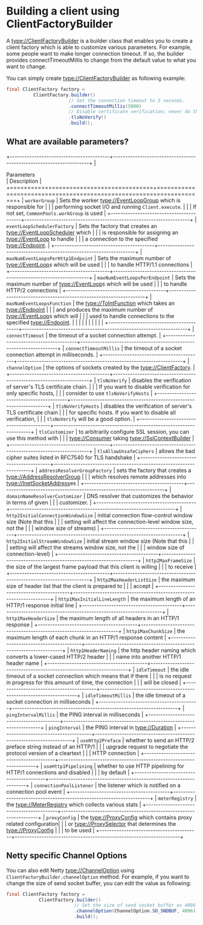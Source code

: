 # Building a client using ClientFactoryBuilder

A <type://ClientFactoryBuilder> is a builder class that enables you to create a client factory
which is able to customize various parameters. For example, some people want to make longer connection timeout.
If so, the builder provides connectTimeoutMillis to change from the default value to what you want to change.

You can simply create <type://ClientFactoryBuilder> as following example:

```java
final ClientFactory factory =
          ClientFactory.builder()
                       // Set the connection timeout to 5 seconds.
                       .connectTimeoutMillis(5000)
                       // Disable certificate verification; never do this in production!
                       .tlsNoVerify()
                       .build();
```

## What are available parameters?

+-----------------------------------------+--------------------------------------------------------------------+
|<div style="width:13rem">Parameters</div>| Description                                                        |
+=========================================+====================================================================+
| `workerGroup`                           | Sets the worker <type://EventLoopGroup> which is responsible for   |
|                                         | performing socket I/O and running `Client.execute`.                |
|                                         | If not set, `CommonPools.workGroup` is used                        |
+-----------------------------------------+--------------------------------------------------------------------+
| `eventLoopSchedulerFactory`             | Sets the factory that creates an <type://EventLoopScheduler> which |
|                                         | is responsible for assigning an <type://EventLoop> to handle       |
|                                         | a connection to the specified <type://Endpoint>.                   |
+-----------------------------------------+--------------------------------------------------------------------+
| `maxNumEventLoopsPerHttp1Endpoint`      | Sets the maximum number of <type://EventLoop>s which will be used  |
|                                         | to handle HTTP/1.1 connections                                     |
+-----------------------------------------+--------------------------------------------------------------------+
| `maxNumEventLoopsPerEndpoint`           | Sets the maximum number of <type://EventLoop>s which will be used  |
|                                         | to handle HTTP/2 connections                                       |
+-----------------------------------------+--------------------------------------------------------------------+
| `maxNumEventLoopsFunction`              | the <type://ToIntFunction> which takes an <type://Endpoint>        |
|                                         | and produces the maximum number of <type://EventLoop>s which will  |
|                                         | used to handle connections to the specified <type://Endpoint>.     |
|                                         |                                                                    |
|                                         |                                                                    |
|                                         |                                                                    |
+-----------------------------------------+--------------------------------------------------------------------+
| `connectTimeout`                        | the timeout of a socket connection attempt.                        |
+-----------------------------------------+--------------------------------------------------------------------+
| `connectTimeoutMillis`                  | the timeout of a socket connection attempt in milliseconds.        |
+-----------------------------------------+--------------------------------------------------------------------+
| `channelOption`                         | the options of sockets created by the <type://ClientFactory>.      |
+-----------------------------------------+--------------------------------------------------------------------+
| `tlsNoVerify`                           | disables the verification of server's TLS certificate chain.       |
|                                         | If you want to disable verification for only specific hosts,       |
|                                         | consider to use `tlsNoVerifyHosts`                                 |
+-----------------------------------------+--------------------------------------------------------------------+
| `tlsNoVerifyHosts`                      | disables the verification of server's TLS certificate chain        |
|                                         | for specific hosts. If you want to disable all verification,       |
|                                         | `tlsNoVerify` will be a good option.                               |
+-----------------------------------------+--------------------------------------------------------------------+
| `tlsCustomizer`                         | to arbitrarily configure SSL session, you can use this method with |
|                                         | <type://Consumer> taking <type://SslContextBuilder>                |
+-----------------------------------------+--------------------------------------------------------------------+
| `tlsAllowUnsafeCiphers`                 | allows the bad cipher suites listed in RFC7540 for TLS handshake   |
+-----------------------------------------+--------------------------------------------------------------------+
| `addressResolverGroupFactory`           | sets the factory that creates a <type://AddressResolverGroup>      |
|                                         | which resolves remote addresses into <type://InetSocketAddress>es  |
+-----------------------------------------+--------------------------------------------------------------------+
| `domainNameResolverCustomizer`          | DNS resolver that customizes the behavior in terms of given        |
|                                         | customizer.                                                        |
+-----------------------------------------+--------------------------------------------------------------------+
| `http2InitialConnectionWindowSize`      | initial connection flow-control window size (Note that this        |
|                                         | setting will affect the connection-level window size, not the      |
|                                         | window size of streams)                                            |
+-----------------------------------------+--------------------------------------------------------------------+
| `http2InitialStreamWindowSize`          | initial stream window size (Note that this                         |
|                                         | setting will affect the streams window size, not the               |
|                                         | window size of connection-level)                                   |
+-----------------------------------------+--------------------------------------------------------------------+
| `http2MaxFrameSize`                     | the size of the largest frame payload that this client is willing  |
|                                         | to receive                                                         |
+-----------------------------------------+--------------------------------------------------------------------+
| `http2MaxHeaderListSize`                | the maximum size of header list that the client is prepared to     |
|                                         | accept                                                             |
+-----------------------------------------+--------------------------------------------------------------------+
| `http1MaxInitialLineLength`             | the maximum length of an HTTP/1 response initial line              |
+-----------------------------------------+--------------------------------------------------------------------+
| `http1MaxHeaderSize`                    | the maximum length of all headers in an HTTP/1 response            |
+-----------------------------------------+--------------------------------------------------------------------+
| `http1MaxChunkSize`                     | the maximum length of each chunk in an HTTP/1 response content     |
+-----------------------------------------+--------------------------------------------------------------------+
| `http1HeaderNaming`                     | the http header naming which converts a lower-cased HTTP/2 header  |
|                                         | name into another HTTP/1 header name                               |
+-----------------------------------------+--------------------------------------------------------------------+
| `idleTimeout`                           | the idle timeout of a socket connection which means that if there  |
|                                         | is no request in progress for this amount of time, the connection  |
|                                         | will be closed                                                     |
+-----------------------------------------+--------------------------------------------------------------------+
| `idleTimeoutMillis`                     | the idle timeout of a socket connection in milliseconds            |
+-----------------------------------------+--------------------------------------------------------------------+
| `pingIntervalMillis`                    | the PING interval in milliseconds                                  |
+-----------------------------------------+--------------------------------------------------------------------+
| `pingInterval`                          | the PING interval in <type://Duration>                             |
+-----------------------------------------+--------------------------------------------------------------------+
| `useHttp2Preface`                       | whether to send an HTTP/2 preface string instead of an HTTP/1      |
|                                         | upgrade request to negotiate the protocol version of a cleartext   |
|                                         | HTTP connection                                                    |
+-----------------------------------------+--------------------------------------------------------------------+
| `useHttp1Pipelining`                    | whether to use HTTP pipelining for HTTP/1 connections and disabled |
|                                         | by default                                                         |
+-----------------------------------------+--------------------------------------------------------------------+
| `connectionPoolListener`                | the listener which is notified on a connection pool event          |
+-----------------------------------------+--------------------------------------------------------------------+
| `meterRegistry`                         | the <type://MeterRegistry> which collects various stats            |
+-----------------------------------------+--------------------------------------------------------------------+
| `proxyConfig`                           | the <type://ProxyConfig> which contains proxy related configuration|
|                                         | or <type://ProxySelector> that determines the <type://ProxyConfig> |
|                                         | to be used                                                         |
+-----------------------------------------+--------------------------------------------------------------------+

## Netty specific Channel Options

You can also edit Netty <type://ChannelOption> using `ClientFactoryBuilder.channelOption` method. For example,
if you want to change the size of send socket buffer, you can edit the value as following:

```java
final ClientFactory factory =
            ClientFactory.builder()
                         // Set the size of send socket buffer as 4096 bytes
                         .channelOption(ChannelOption.SO_SNDBUF, 4096)
                         .build();
```

